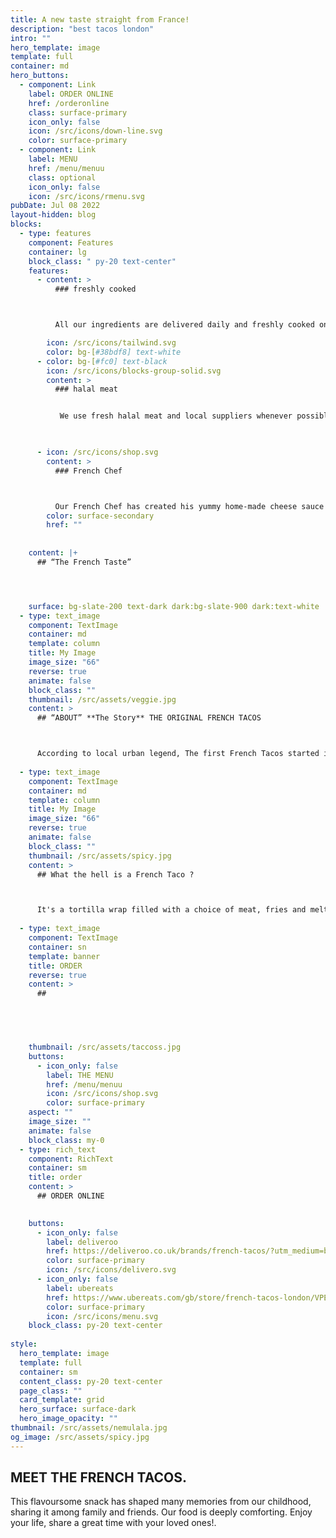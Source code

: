 ```yaml
---
title: A new taste straight from France!
description: "best tacos london"
intro: ""
hero_template: image
template: full
container: md
hero_buttons:
  - component: Link
    label: ORDER ONLINE
    href: /orderonline
    class: surface-primary
    icon_only: false
    icon: /src/icons/down-line.svg
    color: surface-primary
  - component: Link
    label: MENU
    href: /menu/menuu
    class: optional
    icon_only: false
    icon: /src/icons/rmenu.svg
pubDate: Jul 08 2022
layout-hidden: blog
blocks:
  - type: features
    component: Features
    container: lg
    block_class: " py-20 text-center"
    features:
      - content: >
          ### freshly cooked



          All our ingredients are delivered daily and freshly cooked on the premises.

        icon: /src/icons/tailwind.svg
        color: bg-[#38bdf8] text-white
      - color: bg-[#fc0] text-black
        icon: /src/icons/blocks-group-solid.svg
        content: >
          ### halal meat


           We use fresh halal meat and local suppliers whenever possible.


          
      - icon: /src/icons/shop.svg 
        content: >
          ### French Chef



          Our French Chef has created his yummy home-made cheese sauce which goes in every single French Taco!.
        color: surface-secondary
        href: ""
     
     
    content: |+
      ## “The French Taste”




    surface: bg-slate-200 text-dark dark:bg-slate-900 dark:text-white
  - type: text_image
    component: TextImage
    container: md
    template: column
    title: My Image
    image_size: "66"
    reverse: true
    animate: false
    block_class: ""
    thumbnail: /src/assets/veggie.jpg
    content: >
      ## “ABOUT” **The Story** THE ORIGINAL FRENCH TACOS



      According to local urban legend, The first French Tacos started in the mid-2000s in Vaux-en-Velin and quickly became popular in the area. In France, the French Tacos is growing rapidly and is now one of the favourite fast food..
  
  - type: text_image
    component: TextImage
    container: md
    template: column
    title: My Image
    image_size: "66"
    reverse: true
    animate: false
    block_class: ""
    thumbnail: /src/assets/spicy.jpg
    content: >
      ## What the hell is a French Taco ? 



      It's a tortilla wrap filled with a choice of meat, fries and melting cheese sauce. All carefully wrapped up and toasted. The end result is the best comfort food you'll ever taste, a warm and tasty mix of crispiness and melting flavours..
  
  - type: text_image
    component: TextImage
    container: sn
    template: banner
    title: ORDER
    reverse: true
    content: >
      ## 




      
    thumbnail: /src/assets/taccoss.jpg
    buttons:
      - icon_only: false
        label: THE MENU
        href: /menu/menuu
        icon: /src/icons/shop.svg
        color: surface-primary
    aspect: ""
    image_size: ""
    animate: false
    block_class: my-0
  - type: rich_text
    component: RichText
    container: sm
    title: order
    content: >
      ## ORDER ONLINE

   
    buttons:
      - icon_only: false
        label: deliveroo
        href: https://deliveroo.co.uk/brands/french-tacos/?utm_medium=backlink&utm_source=%20french-tacos&utm_campaign=webreferral
        color: surface-primary
        icon: /src/icons/delivero.svg
      - icon_only: false
        label: ubereats
        href: https://www.ubereats.com/gb/store/french-tacos-london/VPEZBuHBTbeENPFyiMttvQ
        color: surface-primary
        icon: /src/icons/menu.svg
    block_class: py-20 text-center
  
style:
  hero_template: image
  template: full
  container: sm
  content_class: py-20 text-center
  page_class: ""
  card_template: grid
  hero_surface: surface-dark
  hero_image_opacity: ""
thumbnail: /src/assets/nemulala.jpg
og_image: /src/assets/spicy.jpg
---
```


## MEET THE FRENCH TACOS.

This flavoursome snack has shaped many memories from our childhood, sharing it among family and friends. Our food is deeply comforting. Enjoy your life, share a great time with your loved ones!.
